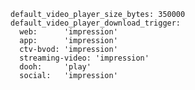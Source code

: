 ```
default_video_player_size_bytes: 350000
default_video_player_download_trigger:
  web:      'impression'
  app:      'impression'
  ctv-bvod: 'impression'
  streaming-video: 'impression'
  dooh:     'play'
  social:   'impression'
```
